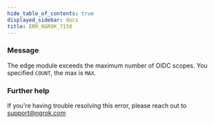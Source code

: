 ```yaml
---
hide_table_of_contents: true
displayed_sidebar: docs
title: ERR_NGROK_7150
---
```




### Message

The edge module exceeds the maximum number of OIDC scopes. You specified `COUNT`, the max is `MAX`.

<ErrorDetails error="err_ngrok_7150" />

### Further help

If you're having trouble resolving this error, please reach out to [support@ngrok.com](mailto:support@ngrok.com?subject=Help%20with%20ERR_NGROK_7150)
